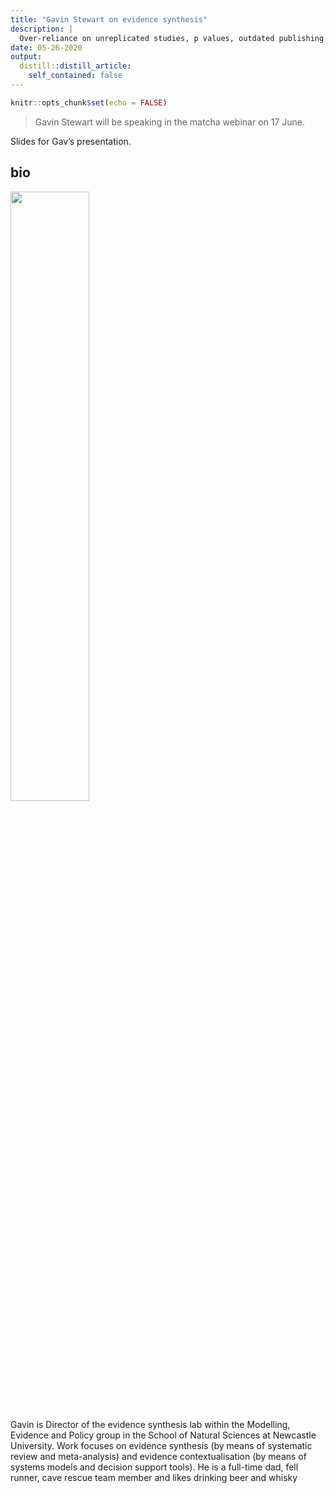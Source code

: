 ```yaml
---
title: "Gavin Stewart on evidence synthesis"
description: |
  Over-reliance on unreplicated studies, p values, outdated publishing models, and funding models that emphasise novelty and theory all lead to pathway to impact but need reform to facilitate evidence synthesis if we really want to tell truth to power.
date: 05-26-2020
output:
  distill::distill_article:
    self_contained: false
---
```


```r
knitr::opts_chunk$set(echo = FALSE)
```

> Gavin Stewart will be speaking in the matcha webinar on 17 June. 

Slides for Gav's presentation.

## bio

![](gavin-stewart.jpg){ width=50%}

Gavin is Director of the evidence synthesis lab within the Modelling, Evidence and Policy group in the School of Natural Sciences at Newcastle University. Work focuses on evidence synthesis (by means of systematic review and meta-analysis) and evidence contextualisation (by means of systems models and decision support tools). He is a full-time dad, fell runner, cave rescue team member and likes drinking beer and whisky
